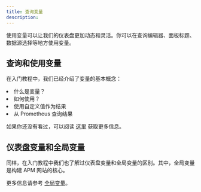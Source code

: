 ```yaml
---
title: 查询变量
description:
---
```



使用变量可以让我们的仪表盘更加动态和灵活。你可以在查询编辑器、面板标题、数据源选择等地方使用变量。

## 查询和使用变量

在入门教程中，我们已经介绍了变量的基本概念：

<TextList>
    <li>什么是变量？</li>
    <li>如何使用？</li>
    <li>使用自定义值作为结果</li>
    <li>从 Prometheus 查询结果</li>
</TextList>

如果你还没有看过，可以阅读 [这里](/docs/tutorial-variables) 获取更多信息。

## 仪表盘变量和全局变量

同样，在入门教程中我们也了解过仪表盘变量和全局变量的区别。其中，全局变量是构建 APM 网站的核心。

更多信息请参考 [全局变量](/docs/tutorial-global-var)。




